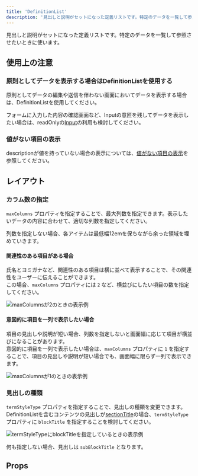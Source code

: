 ```yaml
---
title: 'DefinitionList'
description: '見出しと説明がセットになった定義リストです。特定のデータを一覧して参照させたいときに使います。'
---
```


見出しと説明がセットになった定義リストです。特定のデータを一覧して参照させたいときに使います。

<ComponentStory name="DefinitionList" />

## 使用上の注意

### 原則としてデータを表示する場合はDefinitionListを使用する

原則としてデータの編集や送信を伴わない画面においてデータを表示する場合は、DefinitionListを使用してください。

フォームに入力した内容の確認画面など、Inputの意匠を残してデータを表示したい場合は、readOnlyの[Input](/products/components/input/)の利用も検討してください。

### 値がない項目の表示

descriptionが値を持っていない場合の表示については、[値がない項目の表示](/products/design-patterns/empty-data/)を参照してください。

## レイアウト

### カラム数の指定

`maxColumns` プロパティを指定することで、最大列数を指定できます。表示したいデータの内容に合わせて、適切な列数を指定してください。

列数を指定しない場合、各アイテムは最低幅12emを保ちながら余った領域を埋めていきます。

#### 関連性のある項目がある場合

氏名とヨミガナなど、関連性のある項目は横に並べて表示することで、その関連性をユーザーに伝えることができます。  
この場合、`maxColumns` プロパティには `2` など、横並びにしたい項目の数を指定してください。

![maxColumnsが2のときの表示例](./images/empty-data/definition-list-2columns.png)

#### 意図的に項目を一列で表示したい場合

項目の見出しや説明が短い場合、列数を指定しないと画面幅に応じて項目が横並びになることがあります。  
意図的に項目を一列で表示したい場合は、`maxColumns` プロパティに `1` を指定することで、項目の見出しや説明が短い場合でも、画面幅に限らず一列で表示できます。

![maxColumnsが1のときの表示例](./images/empty-data/definition-list-1column.png)

### 見出しの種類

`termStyleType` プロパティを指定することで、見出しの種類を変更できます。  
DefinitionListを含むコンテンツの見出しが[sectionTitle](/products/components/heading/#h3-1)の場合、`termStyleType` プロパティに `blockTitle` を指定することを検討してください。

![termStyleTypeにblockTitleを指定しているときの表示例](./images/empty-data/definition-list-term-style-block-title.png)

何も指定しない場合、見出しは `subBlockTitle` となります。

## Props

<ComponentPropsTable name="DefinitionList" showTitle />
<ComponentPropsTable name="DefinitionListItem" showTitle />
